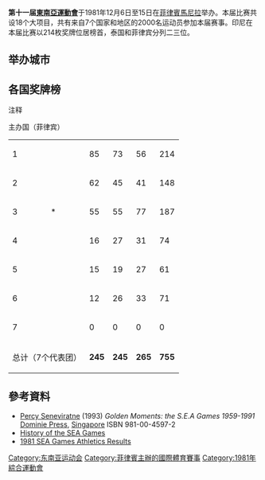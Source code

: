 {{Infobox games
| Name                   = 第十一届東南亞運動會
| Host city              = [[菲律賓|菲律賓]][[馬尼拉|馬尼拉]]
| Logo                   = <!-- 檔案不存在 1981 sea games.png ，可從英文維基百科取得 -->
| Size                   = 180px
| Optional caption       = 
| Events                 = 18
| Nations participating  = 7
| Athletes participating = 2000
| Opening ceremony       = 1981年12月6日
| Closing ceremony       = 1981年12月15日
| Officially opened by   = [[費迪南德·馬可仕|費迪南德·馬可仕]]<br />{{small|[[菲律賓總統|菲律賓總統]]}}
| Athlete's Oath         =
| Judge's Oath           =
| Torch lighter          = [[Benjamin_Silva-Netto|Benjamin Silva-Netto]]
| Ceremony venue         = [[黎剎紀念體育場館|黎剎紀念體育場館]]}}

'''第十一届[[東南亞運動會|東南亞運動會]]'''于1981年12月6日至15日在[[菲律賓|菲律賓]][[馬尼拉|馬尼拉]]举办。本届比赛共设18个大项目，共有来自7个国家和地区的2000名运动员参加本届赛事。印尼在本届比赛以214枚奖牌位居榜首，泰国和菲律宾分列二三位。

==举办城市==

==各国奖牌榜==
;注释
{{color box|border=darkgray|#ccccff| <nowiki>*</nowiki> }} 主办国（菲律宾）
{| {{RankedMedalTable|class=wikitable sortable plainrowheaders|caption=1981年東南亞運動會奖牌榜}}
|-
|1||align=left|{{flagIOC2team|INA|1981年東南亞運動會}}||85||73||56||214
|-
|2||align=left|{{flagIOC2team|THA|1981年東南亞運動會}}||62||45||41||148
|-style="background:#ccccff"
|3||align=left|{{flagIOC2team|PHI|1981年東南亞運動會}}*||55||55||77||187
|-
|4||align=left|{{flagIOC2team|MAS|1981年東南亞運動會}}||16||27||31||74
|-
|5||align=left|{{flagIOC2team|BIR|1981年東南亞運動會}}||15||19||27||61
|-
|6||align=left|{{flagIOC2team|SIN|1981年東南亞運動會}}||12||26||33||71
|-
|7||align=left|{{flagIOC2team|BRU|1981年東南亞運動會}}||0||0||0||0
|-class="sortbottom"
!colspan=2|总计（7个代表团）||'''245'''||'''245'''||'''265'''||'''755'''
|}

==參考資料==
* [[Percy_Seneviratne|Percy Seneviratne]] (1993) ''Golden Moments: the S.E.A Games 1959-1991'' [[Dominie_Press|Dominie Press]], [[Singapore|Singapore]] ISBN 981-00-4597-2
* [https://web.archive.org/web/20120812175037/http://www.olympic.org.my/web/gamesrecords/sea/sea_history.htm History of the SEA Games]
* [http://pinoyathletics.com/2012/12/27/sea-games-1981-complete-results 1981 SEA Games Athletics Results]{{Wayback|url=http://pinoyathletics.com/2012/12/27/sea-games-1981-complete-results |date=20161114010526 }}

{{東南亞運動會}}

[[Category:东南亚运动会|Category:东南亚运动会]]
[[Category:菲律賓主辦的國際體育賽事|Category:菲律賓主辦的國際體育賽事]]
[[Category:1981年綜合運動會|Category:1981年綜合運動會]]